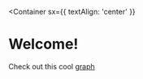 
<Container
  sx={{
    textAlign: 'center'
  }}
>

# Welcome! <Emoji symbol='👋' label='Waving hand emoji' className='animate__animated animate__shakeX' />

Check out this cool [graph](/graph)
</Container>